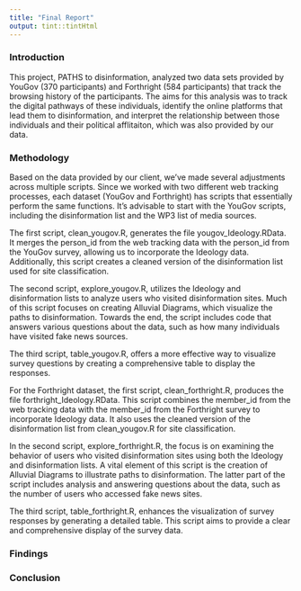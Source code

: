 ```yaml
---
title: "Final Report"
output: tint::tintHtml
---
```


### Introduction 

This project, PATHS to disinformation, analyzed two data sets provided by YouGov (370 participants) and Forthright (584 participants) that track the browsing history of the participants. The aims for this analysis was to track the digital pathways of these individuals, identify the online platforms that lead them to disinformation, and interpret the relationship between those individuals and their political afflitaiton, which was also provided by our data.  

### Methodology

Based on the data provided by our client, we’ve made several adjustments across multiple scripts. Since we worked with two different web tracking processes, each dataset (YouGov and Forthright) has scripts that essentially perform the same functions. It’s advisable to start with the YouGov scripts, including the disinformation list and the WP3 list of media sources.

The first script, clean_yougov.R, generates the file yougov_Ideology.RData. It merges the person_id from the web tracking data with the person_id from the YouGov survey, allowing us to incorporate the Ideology data. Additionally, this script creates a cleaned version of the disinformation list used for site classification.

The second script, explore_yougov.R, utilizes the Ideology and disinformation lists to analyze users who visited disinformation sites. Much of this script focuses on creating Alluvial Diagrams, which visualize the paths to disinformation. Towards the end, the script includes code that answers various questions about the data, such as how many individuals have visited fake news sources.

The third script, table_yougov.R, offers a more effective way to visualize survey questions by creating a comprehensive table to display the responses.

For the Forthright dataset, the first script, clean_forthright.R, produces the file forthright_Ideology.RData. This script combines the member_id from the web tracking data with the member_id from the Forthright survey to incorporate Ideology data. It also uses the cleaned version of the disinformation list from clean_yougov.R for site classification.

In the second script, explore_forthright.R, the focus is on examining the behavior of users who visited disinformation sites using both the Ideology and disinformation lists. A vital element of this script is the creation of Alluvial Diagrams to illustrate paths to disinformation. The latter part of the script includes analysis and answering questions about the data, such as the number of users who accessed fake news sites.

The third script, table_forthright.R, enhances the visualization of survey responses by generating a detailed table. This script aims to provide a clear and comprehensive display of the survey data.

### Findings


### Conclusion
